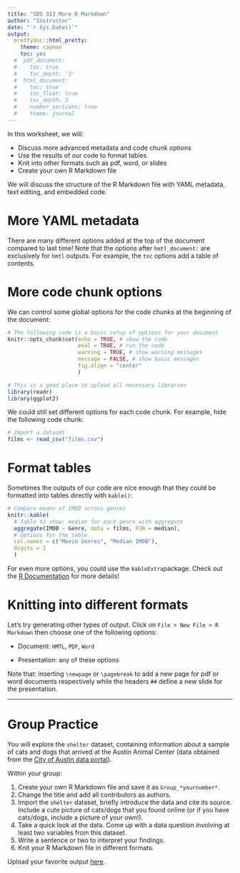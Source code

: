 ---
title: "SDS 313 More R Markdown"
author: "Instructor"
date: "`r Sys.Date()`"
output: 
  prettydoc::html_pretty:
    theme: cayman
    toc: yes
  #  pdf_document:
  #    toc: true
  #    toc_depth: '3'
  #  html_document:
  #    toc: true
  #    toc_float: true
  #    toc_depth: 3
  #    number_sections: true
  #    theme: journal
---

In this worksheet, we will:

-   Discuss more advanced metadata and code chunk options
-   Use the results of our code to format tables
-   Knit into other formats such as pdf, word, or slides
-   Create your own R Markdown file

We will discuss the structure of the R Markdown file with YAML metadata, text editing, and embedded code.

# More YAML metadata

There are many different options added at the top of the document compared to last time! Note that the options after `hmtl_document:` are exclusively for `hmtl` outputs. For example, the `toc` options add a table of contents.

# More code chunk options

We can control some global options for the code chunks at the beginning of the document:

```{r global_options, include=FALSE}
# The following code is a basic setup of options for your document
knitr::opts_chunk$set(echo = TRUE, # show the code
                      eval = TRUE, # run the code
                      warning = TRUE, # show warning messages
                      message = FALSE, # show basic messages
                      fig.align = "center"
                      )

# This is a good place to upload all necessary libraries
library(readr)
library(ggplot2)
```

We could still set different options for each code chunk. For example, hide the following code chunk:

```{r}
# Import a dataset
films <- read_csv("films.csv")
```

# Format tables

Sometimes the outputs of our code are nice enough that they could be formatted into tables directly with `kable()`:

```{r}
# Compare means of IMDB across genres
knitr::kable(
  # Table to show: median for each genre with aggregate
  aggregate(IMDB ~ Genre, data = films, FUN = median), 
  # Options for the table 
  col.names = c("Movie Genres", "Median IMDB"), 
  digits = 1
  )
```

For even more options, you could use the `kableExtra`package. Check out the [R Documentation](https://www.rdocumentation.org/packages/kableExtra/versions/1.4.0) for more details! 

# Knitting into different formats

Let's try generating other types of output. Click on `File > New File > R Markdown` then choose one of the following options:

-   Document: `HMTL`, `PDF`, `Word`

-   Presentation: any of these options

Note that: inserting `\newpage` or `\pagebreak` to add a new page for pdf or word documents respectively while the headers `##` define a new slide for the presentation.

------------------------------------------------------------------------

# Group Practice

You will explore the `shelter` dataset, containing information about a sample of cats and dogs that arrived at the Austin Animal Center (data obtained from the [City of Austin data portal](https://data.austintexas.gov/)).

Within your group:

1.  Create your own R Markdown file and save it as `Group_*yournumber*`.
2.  Change the title and add all contributors as authors.
3.  Import the `shelter` dataset, briefly introduce the data and cite its source. Include a cute picture of cats/dogs that you found online (or if you have cats/dogs, include a picture of your own!).
4.  Take a quick look at the data. Come up with a data question involving at least two variables from this dataset.
5.  Write a sentence or two to interpret your findings. 
6.  Knit your R Markdown file in different formats. 

Upload your favorite output [here](https://drive.google.com/drive/folders/1rfFLhdBU482dBbfURgR5Qph4Rs0dx1Uw?usp=sharing).
